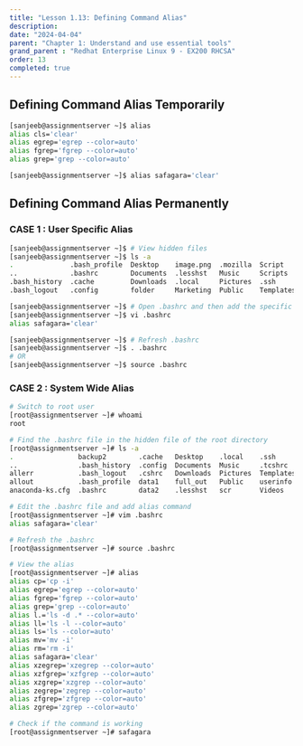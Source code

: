 ```yaml
---
title: "Lesson 1.13: Defining Command Alias"
description: 
date: "2024-04-04"
parent: "Chapter 1: Understand and use essential tools"
grand_parent : "Redhat Enterprise Linux 9 - EX200 RHCSA"
order: 13
completed: true
---
```


## Defining Command Alias Temporarily

```bash
[sanjeeb@assignmentserver ~]$ alias
alias cls='clear'
alias egrep='egrep --color=auto'
alias fgrep='fgrep --color=auto'
alias grep='grep --color=auto'

[sanjeeb@assignmentserver ~]$ alias safagara='clear'
```

## Defining Command Alias Permanently

### CASE 1 : User Specific Alias
```bash
[sanjeeb@assignmentserver ~]$ # View hidden files 
[sanjeeb@assignmentserver ~]$ ls -a 
.              .bash_profile  Desktop    image.png  .mozilla  Script     test
..             .bashrc        Documents  .lesshst   Music     Scripts    Videos
.bash_history  .cache         Downloads  .local     Pictures  .ssh       .viminfo
.bash_logout   .config        folder     Marketing  Public    Templates

[sanjeeb@assignmentserver ~]$ # Open .bashrc and then add the specific line
[sanjeeb@assignmentserver ~]$ vi .bashrc
alias safagara='clear'

[sanjeeb@assignmentserver ~]$ # Refresh .bashrc
[sanjeeb@assignmentserver ~]$ . .bashrc
# OR
[sanjeeb@assignmentserver ~]$ source .bashrc
```

### CASE 2 : System Wide Alias
```bash  {31} /.bashrc/2
# Switch to root user
[root@assignmentserver ~]# whoami 
root

# Find the .bashrc file in the hidden file of the root directory 
[root@assignmentserver ~]# ls -a
.                backup2        .cache   Desktop    .local    .ssh       .viminfo
..               .bash_history  .config  Documents  Music     .tcshrc    .xauthtK6NH4
allerr           .bash_logout   .cshrc   Downloads  Pictures  Templates
allout           .bash_profile  data1    full_out   Public    userinfo
anaconda-ks.cfg  .bashrc        data2    .lesshst   scr       Videos

# Edit the .bashrc file and add alias command
[root@assignmentserver ~]# vim .bashrc 
alias safagara='clear'

# Refresh the .bashrc
[root@assignmentserver ~]# source .bashrc

# View the alias
[root@assignmentserver ~]# alias
alias cp='cp -i'
alias egrep='egrep --color=auto'
alias fgrep='fgrep --color=auto'
alias grep='grep --color=auto'
alias l.='ls -d .* --color=auto'
alias ll='ls -l --color=auto'
alias ls='ls --color=auto'
alias mv='mv -i'
alias rm='rm -i'
alias safagara='clear'
alias xzegrep='xzegrep --color=auto'
alias xzfgrep='xzfgrep --color=auto'
alias xzgrep='xzgrep --color=auto'
alias zegrep='zegrep --color=auto'
alias zfgrep='zfgrep --color=auto'
alias zgrep='zgrep --color=auto'

# Check if the command is working
[root@assignmentserver ~]# safagara

```